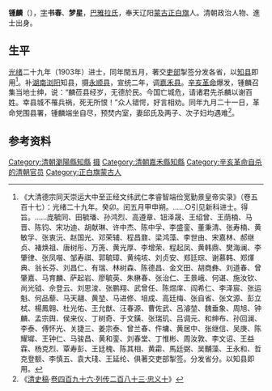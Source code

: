 '''锺麟'''（{{bd|1860年||1911年|11月|catIdx=Z}}），[[表字|字]]'''书春'''、'''梦星'''，[[巴雅拉氏|巴雅拉氏]]，奉天辽阳[[蒙古|蒙古]][[蒙古八旗|正白旗]]人。清朝政治人物、進士出身。

== 生平 ==
[[光绪|光绪]]二十九年（1903年）进士，同年閏五月，著交[[吏部|吏部]]掣签分发各省，以[[知县|知县]]即用<ref>《大清德宗同天崇运大中至正经文纬武仁孝睿智端俭宽勤景皇帝实录》（卷五百十七）：光绪二十九年。癸卯。闰五月甲申朔。……○引见新科进士。得旨。……庞毓同、田毓璠、孙鸿烈、高遵章、钮泽晟、王绍曾、王荫楠、马晋、陈钧、宋功迪、胡献琳、许中杰、陈中孚、李盛銮、董秉清、张寿楠、黄敏孚、张衷沅、赵国光、邓荣辅、程昌鼐、梁鸿藻、李世由、宋嘉林、郝继贞、褚焕祖、唐树彤、万箎、黄光厚、李增荣、程起凤、黄韩鼎、樊海澜、李肇律、张凤喈、邹寿祺、郭毓璋、黄纯垓、刘贞安、郑廷琮、谢慕韩、郑煇典、翁长芬、刘昌仁、有瑞、林树森、陈德昌、金文田、胡商彝、刘道春、曾肇嘉、马育麟、萨起岩、廖毓英、朱楙春、张治仁、王景峨、何谌、施汝钦、尚光钺、佘登云、刘思浚、张鹏翔、武曾任、陈煜庠、阎希仁、李泽宸、张运魁、何品藜、马天翮、黄堃、马进修、培成、高廷梅、张自省、张文源、彭立栻、楊鳳翱、杜光佑、王允猷、汪春源、曹佐武、呂濬堃、魏垂象、周旭、钟麟、孟宗舆、侯来仪、丁树奇、于文鐄、张瑞玑、吕调元、和绅布、孙回澜、李泰、傅怀光、关捷三、姜宗泰、曾兰春、仵墉、黄居中、张继信、吴庚、陈耀墀、王钟仁、马骏昌、黄和銮、刘春堂、丁惟彬、周汝敦、李文诏、王益霖、杨克烈、覃寿彭、王廷槐、陈其相、黄霦、馬廷弼、吴黼藻、王永和、哲克登额、李慎五、袁大琖、王延纶、俱著交吏部掣签。分发省分。以知县即用。</ref>。补[[湖南|湖南]][[浏阳|浏阳]]知县，摄[[永顺县|永顺县]]，宣统二年，调[[嘉禾县|嘉禾县]]。[[辛亥革命|辛亥革命]]爆发，锺麟召集当地士绅，说：“麟莅县经岁，无德於民。今国亡城危，请诸君先杀麟以谢百姓。幸县城不罹兵祸，死无所恨！”众人错愕，好言相劝。同年九月二十一日，革命党围县署，锺麟端坐自尽，预焚内室，妻邱氏及两子、次子妇均遇难<ref>《[[清史稿|清史稿]]·[[:s:清史稿/卷496|卷四百九十六·列传二百八十三·忠义十]]》</ref>。

==参考资料==
{{reflist|2}}

{{光緒二十九年癸卯科殿試金榜}}
{{清朝官员小作品}}
{{DEFAULTSORT:Zhong鍾}}
[[Category:清朝瀏陽縣知縣|Category:清朝瀏陽縣知縣]]
[[Category:清朝湖南永順縣知縣|摄]]
[[Category:清朝嘉禾縣知縣|Category:清朝嘉禾縣知縣]]
[[Category:辛亥革命自杀的清朝官员|Category:辛亥革命自杀的清朝官员]]
[[Category:正白旗蒙古人|Category:正白旗蒙古人]]